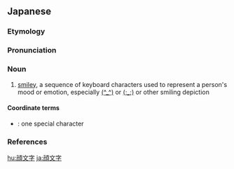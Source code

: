 ==Japanese==
{{wikipedia|lang=ja}}
{{ja-kanjitab|かお|もん|k2=も|じ|yomi=irr|sort=かおもじ}}

===Etymology===
{{compound|顔|tr1=kao|t1=face|文字|tr2=moji|t2=letter|lang=ja|sort=かおもじ}}

===Pronunciation===
{{ja-pron|yomi=y|かおもじ|acc=0|acc_ref=DJR}}

===Noun===
{{ja-noun|kyu=顏文字|かおもじ|hhira=かほもじ}}

# {{lb|ja|Internet|sort=かおもじ}} [[smiley]], a sequence of keyboard characters used to represent a person's mood or emotion, especially [[(^_^)]] or [[(;_;)]] or other smiling depiction

====Coordinate terms====
* {{ja-r|絵文字|えもじ}}: one special character

===References===
<references/>

[[hu:顔文字]]
[[ja:顔文字]]